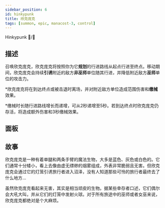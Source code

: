 ```yaml
---
sidebar_position: 6
id: hinkypunk
title: 欣克庞克
tags: [summon, epic, manacost-3, control]
---
```


Hinkypunk 👻/🏮

<!--truncate-->



<CardBasics cardKey={id}/>


## 描述

召唤欣克庞克，欣克庞克将按照你为它**规划**的行进路线从起点行进至终点。移动期间，欣克庞克会持续**引诱**附近的敌方**非巫师**单位随其行进，并降低附近敌方**巫师**单位的攻击力。

*欣克庞克将在到达终点或被击退时离场，并对附近敌方单位造成范围伤害和**缴械**效果。

*缴械时长随行进路线增长而递增，可从2秒递增至5秒。若到达终点时欣克庞克仍存活，将造成额外伤害和3秒缴械效果。

## 面板


<LevelComponent/>


<CardDynamicTable cardKey={id}/>


<CardComplexTable cardKey={id}/>





## 故事

欣克庞克是一种有着单腿和两条手臂的魔法生物，大多是蓝色、灰色或白色的。它们通常十分矮小，看上去像由虚无缥缈的烟雾组成，外表非常脆弱且无害。但欣克庞克会通过它的灯笼引诱旅行者进入沼泽，没有人知道那些可怜的旅行者最终去了什么地方…

虽然欣克庞克看起来无害，其实是相当顽皮的生物。据某些幸存者口述，它们偶尔会大吼大叫，并从它们的灯笼中发射火球。对于所有旅途中的巫师或者女巫来说，欣克庞克都绝对是个大麻烦。



